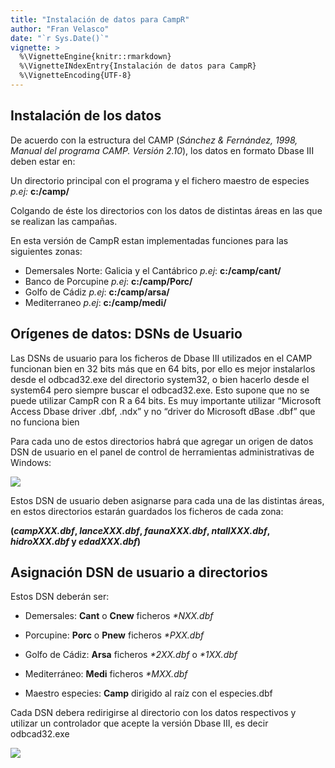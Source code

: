 ```yaml
---
title: "Instalación de datos para CampR"
author: "Fran Velasco"
date: "`r Sys.Date()`"
vignette: >
  %\VignetteEngine{knitr::rmarkdown}
  %\VignetteINdexEntry{Instalación de datos para CampR} 
  %\VignetteEncoding{UTF-8}
---
```


 Instalación de los datos 
------------

De acuerdo con la estructura del CAMP (<i>Sánchez & Fernández, 1998, Manual del programa CAMP. Versión 2.10</i>), los datos en formato Dbase III deben estar en:

Un directorio principal con el programa y el fichero maestro de especies <i>p.ej:</i> <b>c:/camp/</b> 

Colgando de éste los directorios con los datos de distintas áreas en las que se realizan las campañas.

En esta versión de CampR estan implementadas funciones para las siguientes zonas: 

- Demersales Norte: Galicia y el Cantábrico <i>p.ej</i>: <b>c:/camp/cant/</b>
- Banco de Porcupine <i>p.ej</i>: <b>c:/camp/Porc/</b>
- Golfo de Cádiz <i>p.ej</i>: <b>c:/camp/arsa/</b>
- Mediterraneo <i>p.ej</i>: <b>c:/camp/medi/</b>

 Orígenes de datos: DSNs de Usuario
------------

Las DSNs de usuario para los ficheros de Dbase III utilizados en el CAMP funcionan bien en 32 bits más que en 64 bits, por ello es mejor instalarlos desde el odbcad32.exe del directorio system32, o bien hacerlo desde el system64 pero siempre buscar el odbcad32.exe. Esto supone que no se puede utilizar CampR con R a 64 bits. Es muy importante utilizar "Microsoft Access Dbase driver .dbf, .ndx" y no "driver do Microsoft dBase .dbf" que no funciona bien

Para cada uno de estos directorios habrá que agregar un origen de datos DSN de usuario en el panel de control de herramientas administrativas de Windows: 

![](ODBC_CampR.png) 

Estos DSN de usuario deben asignarse para cada una de las distintas áreas, en estos directorios estarán guardados los ficheros de cada zona:

<B> (<i>campXXX.dbf</i>, <i>lanceXXX.dbf</i>, <i>faunaXXX.dbf</i>, <i>ntallXXX.dbf</i>, <i>hidroXXX.dbf</i> y <i>edadXXX.dbf</i>) </B>

## Asignación DSN de usuario a directorios

Estos DSN deberán ser:

- Demersales: <B>Cant</B> o <B>Cnew</B> ficheros <i>*NXX.dbf</i>
- Porcupine: <B>Porc</B> o <B>Pnew</B> ficheros <i>*PXX.dbf</i>
- Golfo de Cádiz: <B>Arsa</B> ficheros <i>\*2XX.dbf</i> o <i>\*1XX.dbf</i>
- Mediterráneo: <B>Medi</B> ficheros <i>*MXX.dbf</i>

- Maestro especies: <B>Camp</B> dirigido al raíz con el especies.dbf

Cada DSN debera redirigirse al directorio con los datos respectivos y utilizar un controlador que acepte la versión Dbase III, es decir odbcad32.exe

![](ODBC_CampR_2.png) 

